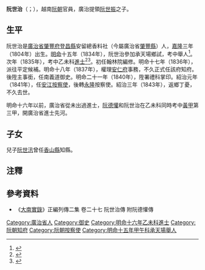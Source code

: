 '''阮世治'''（{{vie|v='''Nguyễn Thế Trị'''|hn=阮世治}}；{{bd|1804年||？||catIdx=N阮}}），越南[[阮朝|阮朝]]官員，廣治提領[[阮世振|阮世振]]之子。

==生平==
阮世治是[[廣治省|廣治省]][[肇豐府|肇豐府]][[登昌縣|登昌縣]]安留總香料社（今屬廣治省[[肇豐縣|肇豐縣]]）人，[[嘉隆|嘉隆]]三年（1804年）出生。[[明命|明命]]十五年（1834年），阮世治參加承天場鄉試，考中舉人<ref>{{Cite web |url=http://lib.nomfoundation.org/collection/1/volume/340/page/5 |title=《國朝鄉科錄》 |accessdate=2017-11-12 |archive-date=2017-11-13 |archive-url=https://web.archive.org/web/20171113060254/http://lib.nomfoundation.org/collection/1/volume/340/page/5 |dead-url=no }}</ref>。次年（1835年），考中乙未科[[進士|進士]]<ref>{{Cite web |url=http://hannom.nlv.gov.vn/hannom/cgi-bin/hannom?a=d&d=BNTwEHieahcNp1894.1.26 |title=《國朝科榜錄》 |accessdate=2017-11-12 |archive-date=2017-11-13 |archive-url=https://web.archive.org/web/20171113113148/http://hannom.nlv.gov.vn/hannom/cgi-bin/hannom?a=d&d=BNTwEHieahcNp1894.1.26 |dead-url=no }}</ref><ref>{{Cite web |url=http://www.hannom.org.vn/detail.asp?param=1228&Catid=562 |title=明命十六年進士題名碑 |accessdate=2017-11-12 |archive-date=2017-11-13 |archive-url=https://web.archive.org/web/20171113122946/http://www.hannom.org.vn/detail.asp?param=1228&Catid=562 |dead-url=no }}</ref>。初任翰林院編修。明命十七年（1836年），派往平定候補。明命十八年（1837年），權理[[安仁府|安仁府]]事務，不久正式任該府知府。後陞主事銜，任南義道御史。明命二十一年（1840年），陞署禮科掌印。紹治元年（1841年），任[[安江省|安江]][[按察使|按察使]]，後轉[[永隆省|永隆]]按察使。紹治三年（1843年），返鄉丁憂，不久去世。

明命十六年以前，廣治省從未出過進士，[[阮德懽|阮德懽]]和阮世治在乙未科同時考中[[黃甲|黃甲]]第三甲，開廣治省進士先河。

==子女==
兒子[[阮世汛|阮世汛]]曾任[[香山縣_(越南)|香山縣]]知縣。

==注釋==
{{reflist}}

==參考資料==
*《[[大南實錄|大南實錄]]》正編列傳二集 卷二十七 阮世治傳 附阮德懽傳

{{明命十六年乙未科庭试正副榜}}

[[Category:廣治省人|Category:廣治省人]]
[[Category:御史|Category:御史]]
[[Category:明命十六年乙未科進士|Category:明命十六年乙未科進士]]
[[Category:阮朝知府|Category:阮朝知府]]
[[Category:阮朝按察使|Category:阮朝按察使]]
[[Category:明命十五年甲午科承天場舉人|Category:明命十五年甲午科承天場舉人]]